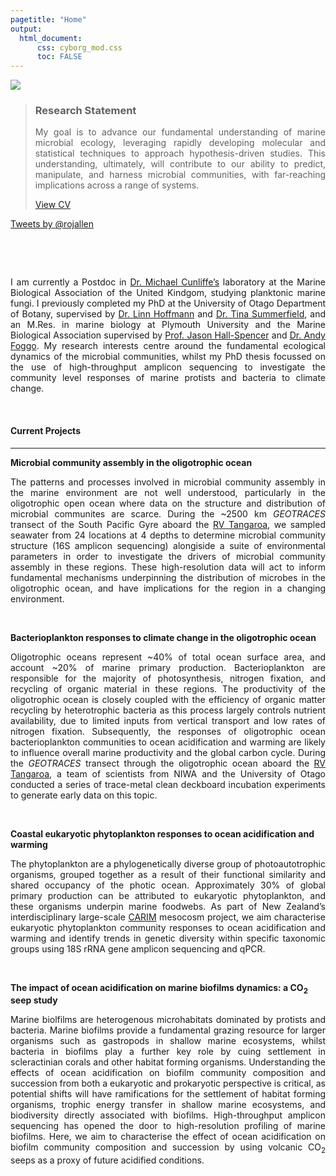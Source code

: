```yaml
---
pagetitle: "Home"
output:
  html_document:
      css: cyborg_mod.css
      toc: FALSE
---
```

<div>
![](clayton-tonna-17EfL8ACKvQ-unsplash.jpg)
</div>

<div class="mycontent">
  <div class="col-sm-8">
<blockquote>
<h3>Research Statement</h3>
<p style="text-align:justify">My goal is to advance our fundamental understanding of marine microbial ecology, leveraging rapidly developing molecular and statistical techniques to approach hypothesis-driven studies. This understanding, ultimately, will contribute to our ability to predict, manipulate, and harness microbial communities, with far-reaching implications across a range of systems. </p>
<p><a href="cv.html" class="btn btn-primary">View CV</a></p>
</blockquote>
  </div>
  <div class="col-sm-4">
<a class="twitter-timeline"
   href="https://twitter.com/rojallen"
   data-width="300"
   data-height="300"
   data-chrome="nofooter noscrollbar noborders transparent"
   data-theme="dark"
   data-tweet-limit="1">Tweets by @rojallen</a>
<script async src="https://platform.twitter.com/widgets.js" charset="utf-8"></script>
  </div>
</div>
</div>

<p>&nbsp;</p>
<p>&nbsp;</p>

<div class="mycontent">

<p style="text-align:justify">
I am currently a Postdoc in [Dr. Michael Cunliffe's](https://www.mba.ac.uk/fellows/cunliffe-group) laboratory at the Marine Biological Association of the United Kindgom, studying planktonic marine fungi. I previously completed my PhD at the University of Otago Department of Botany, supervised by [Dr. Linn Hoffmann](https://www.researchgate.net/profile/Linn_Hoffmann) and [Dr. Tina Summerfield](https://www.researchgate.net/profile/Tina_Summerfield), and an M.Res. in marine biology at Plymouth University and the Marine Biological Association supervised by [Prof. Jason Hall-Spencer](https://www.researchgate.net/profile/Jason_Hall-Spencer) and [Dr. Andy Foggo](https://www.researchgate.net/profile/Andrew_Foggo). My research interests centre around the fundamental ecological dynamics of the microbial communities, whilst my PhD thesis focussed on the use of high-throughput amplicon sequencing to investigate the community level responses of marine protists and bacteria to climate change. 
</p>

<p>&nbsp;</p>

#### Current Projects   
***

<b>Microbial community assembly in the oligotrophic ocean</b>

<p style="text-align:justify">
The patterns and processes involved in microbial community assembly in the marine environment are not well understood, particularly in the oligotrophic open ocean where data on the structure and distribution of microbial communites are scarce. During the ~2500 km *GEOTRACES* transect of the South Pacific Gyre aboard the [RV Tangaroa](https://www.niwa.co.nz/services/vessels/niwa-vessels/rv-tangaroa), we sampled seawater from 24 locations at 4 depths to determine microbial community structure (16S amplicon sequencing) alongiside a suite of environmental parameters in order to investigate the drivers of microbial community assembly in these regions. These high-resolution data will act to inform fundamental mechanisms underpinning the distribution of microbes in the oligotrophic ocean, and have implications for the region in a changing environment. 
</p>

<p>&nbsp;</p>

<b>Bacterioplankton responses to climate change in the oligotrophic ocean</b>

<p style="text-align:justify">
Oligotrophic oceans represent ~40% of total ocean surface area, and account ~20% of marine primary production. Bacterioplankton are responsible for the majority of photosynthesis, nitrogen fixation, and recycling of organic material in these regions. The productivity of the oligotrophic ocean is closely coupled with the efficiency of organic matter recycling by heterotrophic bacteria as this process largely controls nutrient availability, due to limited inputs from vertical transport and low rates of nitrogen fixation.  Subsequently, the responses of oligotrophic ocean bacterioplankton communities to ocean acidification and warming are likely to influence overall marine productivity and the global carbon cycle. During the *GEOTRACES* transect through the oligotrophic ocean aboard the [RV Tangaroa](https://www.niwa.co.nz/services/vessels/niwa-vessels/rv-tangaroa), a team of scientists from NIWA and the University of Otago conducted a series of trace-metal clean deckboard incubation experiments to generate early data on this topic. 
</p>

<p>&nbsp;</p>

<b>Coastal eukaryotic phytoplankton responses to ocean acidification and warming</b>

<p style="text-align:justify">
The phytoplankton are a phylogenetically diverse group of photoautotrophic organisms, grouped together as a result of their functional similarity and shared occupancy of the photic ocean. Approximately 30% of global primary production can be attributed to eukaryotic phytoplankton, and these organisms underpin marine foodwebs. As part of New Zealand's interdisciplinary large-scale [CARIM](http://www.carim.nz) mesocosm project, we aim characterise eukaryotic phytoplankton community responses to ocean acidification and warming and identify trends in genetic diversity within specific taxonomic groups using 18S rRNA gene amplicon sequencing and qPCR. 
</p>

<p>&nbsp;</p>

<b>The impact of ocean acidification on marine biofilms dynamics: a CO<sub>2</sub> seep study</b>

<p style="text-align:justify">
Marine biolfilms are heterogenous microhabitats dominated by protists and bacteria. Marine biofilms provide a fundamental grazing resource for larger organisms such as gastropods in shallow marine ecosystems, whilst bacteria in biofilms play a further key role by cuing settlement in scleractinian corals and other habitat forming organisms. Understanding the effects of ocean acidification on biofilm community composition and succession from both a eukaryotic and prokaryotic perspective is critical, as potential shifts will have ramifications for the settlement of habitat forming organisms, trophic energy transfer in shallow marine ecosystems, and biodiversity directly associated with biofilms. High-throughput amplicon sequencing has opened the door to high-resolution profiling of marine biofilms. Here, we aim to characterise the effect of ocean acidification on biofilm community composition and succession by using volcanic CO<sub>2</sub> seeps as a proxy of future acidified conditions. 
</p>

<p>&nbsp;</p>
</div>
